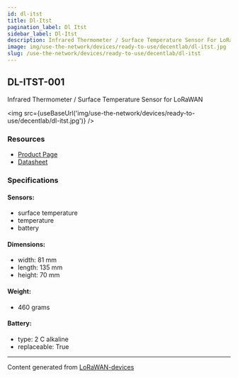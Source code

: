 ```yaml
---
id: dl-itst
title: Dl-Itst
pagination_label: Dl Itst
sidebar_label: Dl-Itst
description: Infrared Thermometer / Surface Temperature Sensor For LoRaWAN
image: img/use-the-network/devices/ready-to-use/decentlab/dl-itst.jpg
slug: /use-the-network/devices/ready-to-use/decentlab/dl-itst
---
```



## DL-ITST-001

Infrared Thermometer / Surface Temperature Sensor for LoRaWAN

<img src={useBaseUrl('img/use-the-network/devices/ready-to-use/decentlab/dl-itst.jpg')} />

### Resources

- [Product Page](https://www.decentlab.com/products/infrared-thermometer-/-surface-temperature-sensor-for-lorawan)
- [Datasheet](https://cdn.decentlab.com/download/datasheets/Decentlab-DL-ITST-datasheet.pdf)

### Specifications

#### Sensors:

- surface temperature
- temperature
- battery

#### Dimensions:

- width: 81 mm
- length: 135 mm
- height: 70 mm

#### Weight:

- 460 grams

#### Battery:

- type: 2 C alkaline
- replaceable: True

---

Content generated from [LoRaWAN-devices](https://github.com/TheThingsNetwork/lorawan-devices)
